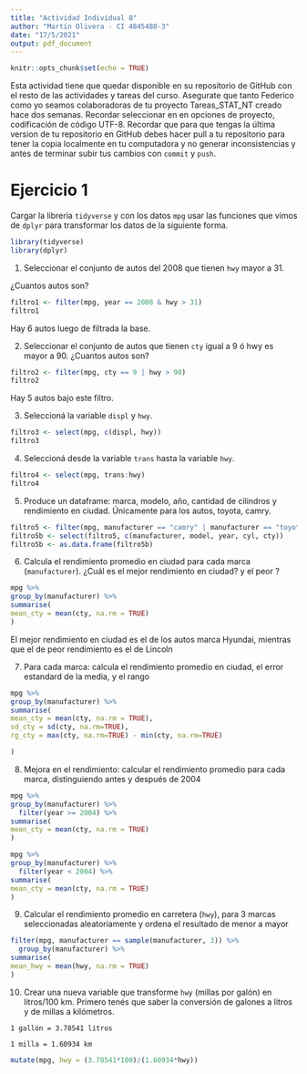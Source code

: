 ```yaml
---
title: "Actividad Individual 8"
author: "Martín Olivera - CI 4845488-3"
date: "17/5/2021"
output: pdf_document
---
```


\newcommand{\m}{\ \newline\textcolor{blue}{Comentario: }\textcolor{red}}

```r
knitr::opts_chunk$set(echo = TRUE)
```

Esta actividad tiene que quedar disponible en su repositorio de GitHub con el resto de las actividades y tareas del curso. Asegurate que tanto Federico como yo seamos colaboradoras de tu proyecto Tareas_STAT_NT creado hace dos semanas.
Recordar seleccionar en en opciones de proyecto, codificación de código UTF-8.
Recordar que para que tengas la última version de tu repositorio en GitHub debes hacer pull a tu repositorio para tener la copia localmente en tu computadora y no generar inconsistencias y antes de terminar subir tus cambios con `commit` y `push`.




# Ejercicio 1
Cargar la librería `tidyverse` y con los datos `mpg` usar las funciones que vimos de `dplyr` para  transformar los datos de la siguiente forma. 

```r
library(tidyverse)
library(dplyr)
```


1. Seleccionar el conjunto de autos del 2008 que tienen `hwy` mayor a 31.

¿Cuantos autos son?

```r
filtro1 <- filter(mpg, year == 2008 & hwy > 31)
filtro1
```
Hay 6 autos luego de filtrada la base.


2. Seleccionar el conjunto de autos que tienen `cty` igual a 9 ó hwy es mayor a 90. ¿Cuantos autos son? 

```r
filtro2 <- filter(mpg, cty == 9 | hwy > 90)
filtro2
```

Hay 5 autos bajo este filtro. 

3. Seleccioná la variable `displ` y `hwy`.

```r
filtro3 <- select(mpg, c(displ, hwy))
filtro3
```
\m{No es necesario concatenar.}

4. Seleccioná desde la variable `trans` hasta la variable `hwy`.

```r
filtro4 <- select(mpg, trans:hwy)
filtro4
```

5. Produce un dataframe: marca, modelo, año, cantidad de cilindros y rendimiento en ciudad. Únicamente para los autos, toyota, camry. 

```r
filtro5 <- filter(mpg, manufacturer == "camry" | manufacturer == "toyota")
filtro5b <- select(filtro5, c(manufacturer, model, year, cyl, cty))
filtro5b <- as.data.frame(filtro5b)
```
\m{Correcto pero NO hacerlo de esta forma. No es necesario crear objetos intermedios.}

6. Calcula el rendimiento promedio en ciudad para cada marca (`manufacturer`). ¿Cuál es el mejor rendimiento en ciudad? y el peor ?  

```r
mpg %>%
group_by(manufacturer) %>%
summarise(
mean_cty = mean(cty, na.rm = TRUE)
)

```
El mejor rendimiento en ciudad es el de los autos marca Hyundai, mientras que el de peor rendimiento es el de Lincoln

\m{Usar min y max para obtener el mejor y el peor.}

7. Para cada marca: calcula el rendimiento promedio en ciudad, el error estandard de la media, y el rango


```r
mpg %>%
group_by(manufacturer) %>%
summarise(
mean_cty = mean(cty, na.rm = TRUE),
sd_cty = sd(cty, na.rm=TRUE),
rg_cty = max(cty, na.rm=TRUE) - min(cty, na.rm=TRUE)

)
```

8. Mejora en el rendimiento: calcular el rendimiento promedio para cada marca, distinguiendo antes y después de 2004

```r
mpg %>%
group_by(manufacturer) %>%
  filter(year >= 2004) %>%
summarise(
mean_cty = mean(cty, na.rm = TRUE)
)  

mpg %>%
group_by(manufacturer) %>%
  filter(year < 2004) %>%
summarise(
mean_cty = mean(cty, na.rm = TRUE)
)  

```
\m{Correcto el resultado pero esto debe ser hecho en un solo data.frame no en dos. Ver solución.}


9. Calcular el rendimiento promedio en carretera (`hwy`), para 3 marcas seleccionadas aleatoriamente y ordena el resultado de menor a mayor

```r
filter(mpg, manufacturer == sample(manufacturer, 3)) %>%
  group_by(manufacturer) %>%
summarise(
mean_hwy = mean(hwy, na.rm = TRUE)
)
```

\m{Agregar set.seed}

10. Crear una nueva variable que transforme  `hwy` (millas por galón) en litros/100 km.
Primero tenés que saber la conversión de galones a litros y de millas a kilómetros.


`1 gallón = 3.78541 litros`

`1 milla = 1.60934 km`

```r
mutate(mpg, hwy = (3.78541*100)/(1.60934*hwy))

```

\m{Muy buen trabajo Martín. A mejorar: El código debe ser más ordenado en especial estar identado para ser más legible.}
